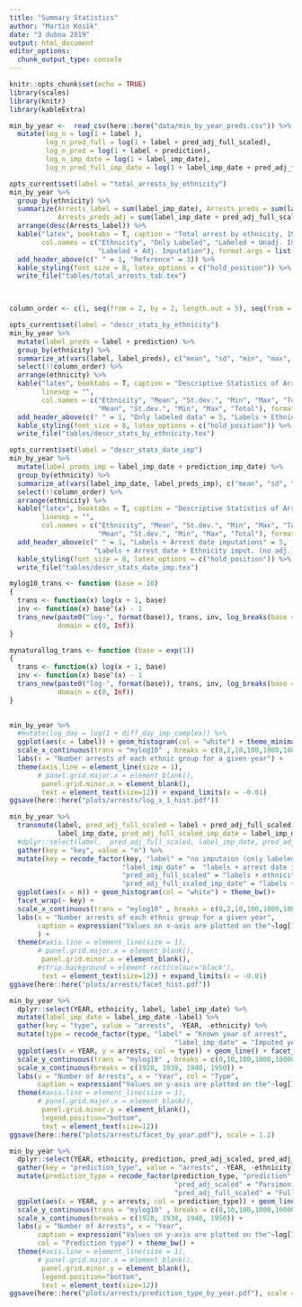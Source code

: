 ```yaml
---
title: "Summary Statistics"
author: "Martin Kosík"
date: "3 dubna 2019"
output: html_document
editor_options: 
  chunk_output_type: console
---
```


```r
knitr::opts_chunk$set(echo = TRUE)
library(scales)
library(knitr)
library(kableExtra)
```

```r
min_by_year <-  read_csv(here::here("data/min_by_year_preds.csv")) %>% 
  mutate(log_n = log(1 + label ),
         log_n_pred_full = log(1 + label + pred_adj_full_scaled),
         log_n_pred = log(1 + label + prediction),
         log_n_imp_date = log(1 + label_imp_date),
         log_n_pred_full_imp_date = log(1 + label_imp_date + pred_adj_full_scaled_imp_date))
```


```r
opts_current$set(label = "total_arrests_by_ethnicity")
min_by_year %>% 
  group_by(ethnicity) %>% 
  summarize(Arrests_label = sum(label_imp_date), Arrests_preds = sum(label_imp_date + prediction_imp_date),
            Arrests_preds_adj = sum(label_imp_date + pred_adj_full_scaled_imp_date)) %>% 
  arrange(desc(Arrests_label)) %>% 
  kable("latex", booktabs = T, caption = "Total arrest by ethnicity, 1921-1960", linesep = "",
        col.names = c("Ethnicity", "Only Labeled", "Labeled + Unadj. Imputation", 
                      "Labeled + Adj. Imputation"), format.args = list(big.mark = " ")) %>% 
  add_header_above(c(" " = 1, "Reference" = 3)) %>% 
  kable_styling(font_size = 8, latex_options = c("hold_position")) %>%  
  write_file("tables/total_arrests_tab.tex")

  
```


```r
column_order <- c(1, seq(from = 2, by = 2, length.out = 5), seq(from = 3, by = 2, length.out = 5))

opts_current$set(label = "descr_stats_by_ethnicity")
min_by_year %>% 
  mutate(label_preds = label + prediction) %>% 
  group_by(ethnicity) %>% 
  summarize_at(vars(label, label_preds), c("mean", "sd", "min", "max", "sum")) %>% 
  select(!!column_order) %>% 
  arrange(ethnicity) %>% 
  kable("latex", booktabs = T, caption = "Descriptive Statistics of Arrests from 1921 to 1960 by Ethnicity, Part 2",
        linesep = "",
        col.names = c("Ethnicity", "Mean", "St.dev.", "Min", "Max", "Total", 
                      "Mean", "St.dev.", "Min", "Max", "Total"), format.args = list(big.mark = " "), digits = 0) %>% 
  add_header_above(c(" " = 1, "Only labeled data" = 5, "Labels + Ethnicity imputations (no adj.)" = 5)) %>% 
  kable_styling(font_size = 8, latex_options = c("hold_position")) %>%  
  write_file("tables/descr_stats_by_ethnicity.tex")

```

```r
opts_current$set(label = "descr_stats_date_imp")
min_by_year %>% 
  mutate(label_preds_imp = label_imp_date + prediction_imp_date) %>% 
  group_by(ethnicity) %>% 
  summarize_at(vars(label_imp_date, label_preds_imp), c("mean", "sd", "min", "max", "sum")) %>% 
  select(!!column_order) %>% 
  arrange(ethnicity) %>% 
  kable("latex", booktabs = T, caption = "Descriptive Statistics of Arrests from 1921 to 1960 by Ethnicity, Part 2",
        linesep = "",
        col.names = c("Ethnicity", "Mean", "St.dev.", "Min", "Max", "Total", 
                      "Mean", "St.dev.", "Min", "Max", "Total"), format.args = list(big.mark = " "), digits = 0) %>% 
  add_header_above(c(" " = 1, "Labels + Arrest date imputations" = 5,
                     "Labels + Arrest date + Ethnicity imput. (no adj.)" = 5)) %>% 
  kable_styling(font_size = 8, latex_options = c("hold_position")) %>%  
  write_file("tables/descr_stats_date_imp.tex")

```



```r
mylog10_trans <- function (base = 10) 
{
  trans <- function(x) log(x + 1, base)
  inv <- function(x) base^(x) - 1 
  trans_new(paste0("log-", format(base)), trans, inv, log_breaks(base = base), 
            domain = c(0, Inf))
}

mynaturallog_trans <- function (base = exp(1)) 
{
  trans <- function(x) log(x + 1, base)
  inv <- function(x) base^(x) - 1 
  trans_new(paste0("log-", format(base)), trans, inv, log_breaks(base = base), 
            domain = c(0, Inf))
}
  
```

```r
min_by_year %>% 
  #mutate(log_day = log(1 + diff_day_imp_complex)) %>% 
  ggplot(aes(x = label)) + geom_histogram(col = "white") + theme_minimal()+
  scale_x_continuous(trans = "mylog10" , breaks = c(0,2,10,100,1000,10000))+
  labs(x = "Number arrests of each ethnic group for a given year") + 
  theme(axis.line = element_line(size = 1), 
       # panel.grid.major.x = element_blank(), 
        panel.grid.minor.x = element_blank(), 
        text = element_text(size=12)) + expand_limits(x = -0.01)
ggsave(here::here("plots/arrests/log_x_1_hist.pdf"))

```

```r
min_by_year %>% 
  transmute(label, pred_adj_full_scaled = label + pred_adj_full_scaled, 
            label_imp_date, pred_adj_full_scaled_imp_date = label_imp_date + pred_adj_full_scaled_imp_date) %>% 
  #dplyr::select(label,  pred_adj_full_scaled, label_imp_date, pred_adj_full_scaled_imp_date) %>% 
  gather(key = "key", value = "n") %>% 
  mutate(key = recode_factor(key, "label" = "no imputaion (only labeled data)",
                            "label_imp_date" =  "labels + arrest date imputation",
                            "pred_adj_full_scaled" = "labels + ethnicity imputation",
                            "pred_adj_full_scaled_imp_date" = "labels + ethnicity + arrest date imputation")) %>% 
  ggplot(aes(x = n)) + geom_histogram(col = "white") + theme_bw()+
  facet_wrap(~ key) + 
  scale_x_continuous(trans = "mylog10" , breaks = c(0,2,10,100,1000,10000))+
  labs(x = "Number arrests of each ethnic group for a given year",
       caption = expression("Values on x-axis are plotted on the"~log[10](1 + x)~"scale.")
       ) + 
  theme(#axis.line = element_line(size = 1), 
       # panel.grid.major.x = element_blank(), 
        panel.grid.minor.x = element_blank(), 
       #strip.background = element_rect(colour="black"),
        text = element_text(size=12)) + expand_limits(x = -0.01)
ggsave(here::here("plots/arrests/facet_hist.pdf"))

```

```r
min_by_year %>% 
  dplyr::select(YEAR, ethnicity, label, label_imp_date) %>% 
  mutate(label_imp_date = label_imp_date -label) %>% 
  gather(key = "type", value = "arrests", -YEAR, -ethnicity) %>% 
  mutate(type = recode_factor(type, "label" = "Known year of arrest",
                                         "label_imp_date" = "Imputed year of arrest")) %>%   
  ggplot(aes(x = YEAR, y = arrests, col = type)) + geom_line() + facet_wrap(~ethnicity) +
  scale_y_continuous(trans = "mylog10" , breaks = c(0,10,100,1000,10000))+
  scale_x_continuous(breaks = c(1920, 1930, 1940, 1950)) + 
  labs(y = "Number of Arrests", x = "Year", col = "Type",
       caption = expression("Values on y-axis are plotted on the"~log[10](1 + y)~"scale.")) + theme_bw() +
  theme(#axis.line = element_line(size = 1), 
       # panel.grid.major.x = element_blank(), 
        panel.grid.minor.y = element_blank(), 
        legend.position="bottom", 
        text = element_text(size=12))
ggsave(here::here("plots/arrests/facet_by_year.pdf"), scale = 1.2)
```

```r
min_by_year %>% 
  dplyr::select(YEAR, ethnicity, prediction, pred_adj_scaled, pred_adj_full_scaled) %>% 
  gather(key = "prediction_type", value = "arrests", -YEAR, -ethnicity) %>% 
  mutate(prediction_type = recode_factor(prediction_type, "prediction" = "No adjustment",
                                         "pred_adj_scaled" = "Parsimonious adj.", 
                                         "pred_adj_full_scaled" = "Full matrix adj.")) %>% 
  ggplot(aes(x = YEAR, y = arrests, col = prediction_type)) + geom_line() + facet_wrap(~ethnicity) +
  scale_y_continuous(trans = "mylog10" , breaks = c(0,10,100,1000,10000))+
  scale_x_continuous(breaks = c(1920, 1930, 1940, 1950)) + 
  labs(y = "Number of Arrests", x = "Year", 
       caption = expression("Values on y-axis are plotted on the"~log[10](1 + y)~"scale."),
       col = "Prediction type") + theme_bw() +
  theme(#axis.line = element_line(size = 1), 
       # panel.grid.major.x = element_blank(), 
        panel.grid.minor.y = element_blank(), 
        legend.position="bottom", 
        text = element_text(size=12))
ggsave(here::here("plots/arrests/prediction_type_by_year.pdf"), scale = 1.2)
```


